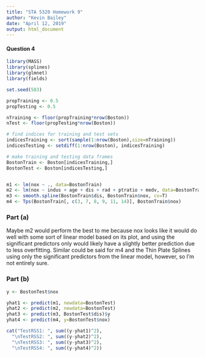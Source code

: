 ---
title: "STA 5320 Homework 9"
author: "Kevin Bailey"
date: "April 12, 2019"
output: html_document
---

#### Question 4
```{r}
library(MASS)
library(splines)
library(glmnet)
library(fields)

set.seed(583)

propTraining <- 0.5
propTesting <- 0.5

nTraining <- floor(propTraining*nrow(Boston))
nTest <- floor(propTesting*nrow(Boston))

# find indices for training and test sets
indicesTraining <- sort(sample(1:nrow(Boston),size=nTraining))
indicesTesting <- setdiff(1:nrow(Boston), indicesTraining)

# make training and testing data frames
BostonTrain <- Boston[indicesTraining,]
BostonTest <- Boston[indicesTesting,]


m1 <- lm(nox ~ ., data=BostonTrain)
m2 <- lm(nox ~ indus + age + dis + rad + ptratio + medv, data=BostonTrain)
m3 <- smooth.spline(BostonTrain$dis, BostonTrain$nox, cv=T)
m4 <- Tps(BostonTrain[, c(3, 7, 8, 9, 11, 14)], BostonTrain$nox)
```

### Part (a)
Maybe m2 would perform the best to me because nox looks like it would do well with some sort of linear model based on its plot, and using the significant predictors only would likely have a slightly better prediction due to less overfitting. Similar could be said for m4 and the Thin Plate Splines using only the significant predictors from the linear model, however, so I'm not entirely sure.

### Part (b)
```{r}
y <- BostonTest$nox

yhat1 <- predict(m1, newdata=BostonTest)
yhat2 <- predict(m2, newdata=BostonTest)
yhat3 <- predict(m3, BostonTest$dis)$y
yhat4 <- predict(m4, y=BostonTest$nox)

cat("TestRSS1: ", sum((y-yhat1)^2),
  "\nTestRSS2: ", sum((y-yhat2)^2),
  "\nTestRSS3: ", sum((y-yhat3)^2),
  "\nTestRSS4: ", sum((y-yhat4)^2))
```
